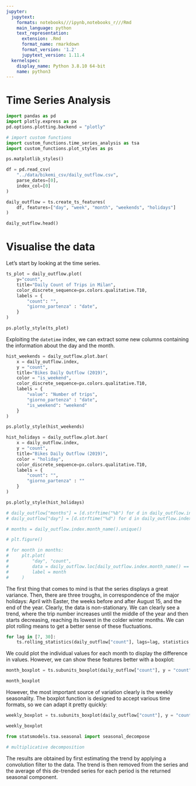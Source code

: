 ```yaml
---
jupyter:
  jupytext:
    formats: notebooks///ipynb,notebooks_r///Rmd
    main_language: python
    text_representation:
      extension: .Rmd
      format_name: rmarkdown
      format_version: '1.2'
      jupytext_version: 1.11.4
  kernelspec:
    display_name: Python 3.8.10 64-bit
    name: python3
---
```


# Time Series Analysis

```python
import pandas as pd
import plotly.express as px
pd.options.plotting.backend = "plotly"

# import custom functions
import custom_functions.time_series_analysis as tsa
import custom_functions.plot_styles as ps

ps.matplotlib_styles()
```

```python
df = pd.read_csv(
    "../data/bikemi_csv/daily_outflow.csv",
    parse_dates=[0],
    index_col=[0]
)

daily_outflow = ts.create_ts_features(
    df, features=["day", "week", "month", "weekends", "holidays"]
)

daily_outflow.head()
```

# Visualise the data

Let's start by looking at the time series.

```python
ts_plot = daily_outflow.plot(
    y="count",
    title="Daily Count of Trips in Milan",
    color_discrete_sequence=px.colors.qualitative.T10,
    labels = {
        "count": "",
        "giorno_partenza" : "date",
    }
)

ps.plotly_style(ts_plot)
```

Exploiting the `datetime` index, we can extract some new columns containing the information about the day and the month.

```python
hist_weekends = daily_outflow.plot.bar(
    x = daily_outflow.index,
    y = "count",
    title="Bikes Daily Outflow (2019)",
    color = "is_weekend",
    color_discrete_sequence=px.colors.qualitative.T10,
    labels = {
        "value": "Number of trips",
        "giorno_partenza" : "date",
        "is_weekend": "weekend"
    }
)

ps.plotly_style(hist_weekends)
```

```python
hist_holidays = daily_outflow.plot.bar(
    x = daily_outflow.index,
    y = "count",
    title="Bikes Daily Outflow (2019)",
    color = "holiday",
    color_discrete_sequence=px.colors.qualitative.T10,
    labels = {
        "count": "",
        "giorno_partenza" : ""
    }
)

ps.plotly_style(hist_holidays)
```

```python
# daily_outflow["months"] = [d.strftime("%b") for d in daily_outflow.index]
# daily_outflow["day"] = [d.strftime("%d") for d in daily_outflow.index]

# months = daily_outflow.index.month_name().unique()

# plt.figure()

# for month in months:
#     plt.plot(
#         "day", "count",
#         data = daily_outflow.loc[daily_outflow.index.month_name() == month, :],
#         label = month
#     )
```

The first thing that comes to mind is that the series displays a great variance. Then, there are three troughs, in correspondence of the major holidays: April with Easter, the weeks before and after August 15, and the end of the year. Clearly, the data is non-stationary. We can clearly see a trend, where the trip number increases until the middle of the year and then starts decreasing, reaching its lowest in the colder winter months. We can plot rolling means to get a better sense of these fluctuations.

```python
for lag in [7, 30]:
    ts.rolling_statistics(daily_outflow["count"], lags=lag, statistics = ["mean", "std"])
```

We could plot the individual values for each month to display the difference in values. However, we can show these features better with a boxplot:

```python
month_boxplot = ts.subunits_boxplot(daily_outflow["count"], y = "count", time_subunit = "month")

month_boxplot
```

However, the most important source of variation clearly is the weekly seasonality. The boxplot function is designed to accept various time formats, so we can adapt it pretty quickly:

```python
weekly_boxplot = ts.subunits_boxplot(daily_outflow["count"], y = "count", time_subunit = "weekday")

weekly_boxplot
```

```python
from statsmodels.tsa.seasonal import seasonal_decompose

# multiplicative decomposition

```

The results are obtained by first estimating the trend by applying a convolution filter to the data. The trend is then removed from the series and the average of this de-trended series for each period is the returned seasonal component.
